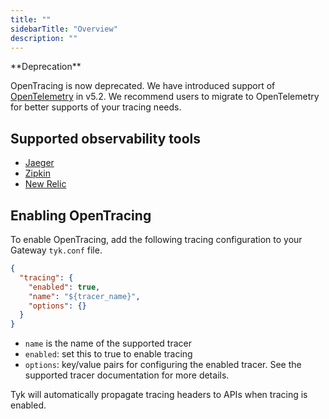 ```yaml
---
title: ""
sidebarTitle: "Overview"
description: ""
---
```



<Warning>
**Deprecation**

OpenTracing is now deprecated. We have introduced support of [OpenTelemetry](/5.5/product-stack/tyk-gateway/advanced-configurations/distributed-tracing/open-telemetry/open-telemetry-overview.md) in v5.2. We recommend users to migrate to OpenTelemetry for better supports of your tracing needs.
</Warning>


## Supported observability tools
- [Jaeger](/5.5/product-stack/tyk-gateway/advanced-configurations/distributed-tracing/open-tracing/jaeger)
- [Zipkin](/5.5/product-stack/tyk-gateway/advanced-configurations/distributed-tracing/open-tracing/zipkin)
- [New Relic](/5.5/product-stack/tyk-gateway/advanced-configurations/distributed-tracing/open-tracing/newrelic)

## Enabling OpenTracing
To enable OpenTracing, add the following tracing configuration to your Gateway `tyk.conf` file.

```.json
{
  "tracing": {
    "enabled": true,
    "name": "${tracer_name}",
    "options": {}
  }
}
```

- `name` is the name of the supported tracer
- `enabled`: set this to true to enable tracing
- `options`: key/value pairs for configuring the enabled tracer. See the
 supported tracer documentation for more details.

Tyk will automatically propagate tracing headers to APIs  when tracing is enabled.
